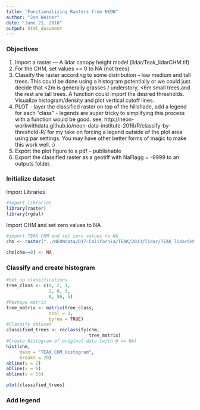 ```yaml
---
title: "Functionalizing Rasters from NEON"
author: "Jon Weiner"
date: "June 21, 2016"
output: html_document
---
```


### Objectives

1. Import a raster — A lidar canopy height model (lidar/Teak_lidarCHM.tif)
1. For the CHM, set values == 0 to NA (not trees)
1. Classify the raster according to some distribution – low medium and tall trees. This could be done using a histogram potentially or we could just decide that <2m is generally grasses / understory, <6m small trees,and the rest are tall trees. A function could import the desired thresholds. Visualize histogram/density and plot vertical cutoff lines.
1. PLOT - layer the classified raster on top of the hillshade, add a legend for each “class” - legends are super tricky to simplifying this process with a function would be good.  see: http://neon-workwithdata.github.io/neon-data-institute-2016/R/classify-by-threshold-R/  for my take on forcing a legend outside of the plot area using par settings. You may have other better forms of magic to make this work well. :)
1. Export the plot figure to a pdf – publishable
1. Export the classified raster as a geotiff with NaFlagg = -9999 to an outputs folder.

### Initialize dataset

Import Libraries

```r
#import libraries
library(raster)
library(rgdal)
```

Import CHM and set zero values to NA

```r
#import TEAK CHM and set zero values to NA
chm <- raster("../NEONdata/D17-California/TEAK/2013/lidar/TEAK_lidarCHM.tif")

chm[chm==0] <- NA
```

### Classify and create histogram

```r
#Set up classifications
tree_class <- c(0, 2, 1, 
                2, 6, 3, 
                6, 56, 5)
#Reshape matrix
tree_matrix <- matrix(tree_class,
                ncol = 3,
                byrow = TRUE)
#Classify dataset
classified_trees <- reclassify(chm,
                               tree_matrix)
#Create Histogram of original data (with 0 == NA)
hist(chm,
     main = "TEAK_CHM_Histogram",
     breaks = 20)
abline(v = 2)
abline(v = 6)
abline(v = 56)

plot(classified_trees)
```

### Add legend 



